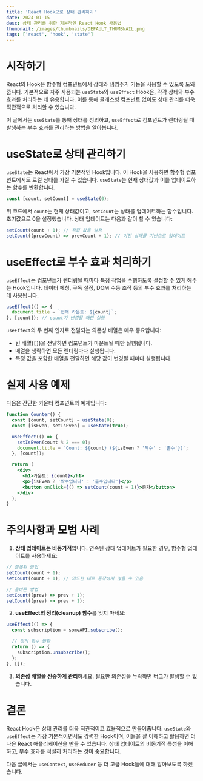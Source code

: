 ```yaml
---
title: 'React Hook으로 상태 관리하기'
date: 2024-01-15
desc: 상태 관리를 위한 기본적인 React Hook 사용법
thumbnail: /images/thumbnails/DEFAULT_THUMBNAIL.png
tags: ['react', 'hook', 'state']
---
```


# 시작하기

React의 Hook은 함수형 컴포넌트에서 상태와 생명주기 기능을 사용할 수 있도록 도와줍니다. 기본적으로 자주 사용되는 `useState`와 `useEffect` Hook은, 각각 상태와 부수 효과를 처리하는 데 유용합니다. 이를 통해 클래스형 컴포넌트 없이도 상태 관리를 더욱 직관적으로 처리할 수 있습니다.

이 글에서는 `useState`를 통해 상태를 정의하고, `useEffect`로 컴포넌트가 렌더링될 때 발생하는 부수 효과를 관리하는 방법을 알아봅니다.

# useState로 상태 관리하기

`useState`는 React에서 가장 기본적인 Hook입니다. 이 Hook을 사용하면 함수형 컴포넌트에서도 로컬 상태를 가질 수 있습니다. `useState`는 현재 상태값과 이를 업데이트하는 함수를 반환합니다.

```jsx
const [count, setCount] = useState(0);
```

위 코드에서 `count`는 현재 상태값이고, `setCount`는 상태를 업데이트하는 함수입니다. 초기값으로 0을 설정했습니다. 상태 업데이트는 다음과 같이 할 수 있습니다:

```jsx
setCount(count + 1); // 직접 값을 설정
setCount((prevCount) => prevCount + 1); // 이전 상태를 기반으로 업데이트
```

# useEffect로 부수 효과 처리하기

`useEffect`는 컴포넌트가 렌더링될 때마다 특정 작업을 수행하도록 설정할 수 있게 해주는 Hook입니다. 데이터 페칭, 구독 설정, DOM 수동 조작 등의 부수 효과를 처리하는 데 사용됩니다.

```jsx
useEffect(() => {
  document.title = `현재 카운트: ${count}`;
}, [count]); // count가 변경될 때만 실행
```

`useEffect`의 두 번째 인자로 전달되는 의존성 배열은 매우 중요합니다:

- 빈 배열(`[]`)을 전달하면 컴포넌트가 마운트될 때만 실행됩니다.
- 배열을 생략하면 모든 렌더링마다 실행됩니다.
- 특정 값을 포함한 배열을 전달하면 해당 값이 변경될 때마다 실행됩니다.

# 실제 사용 예제

다음은 간단한 카운터 컴포넌트의 예제입니다:

```jsx
function Counter() {
  const [count, setCount] = useState(0);
  const [isEven, setIsEven] = useState(true);

  useEffect(() => {
    setIsEven(count % 2 === 0);
    document.title = `Count: ${count} (${isEven ? '짝수' : '홀수'})`;
  }, [count]);

  return (
    <div>
      <h1>카운트: {count}</h1>
      <p>{isEven ? '짝수입니다' : '홀수입니다'}</p>
      <button onClick={() => setCount(count + 1)}>증가</button>
    </div>
  );
}
```

# 주의사항과 모범 사례

1. **상태 업데이트는 비동기적**입니다. 연속된 상태 업데이트가 필요한 경우, 함수형 업데이트를 사용하세요:

```jsx
// 잘못된 방법
setCount(count + 1);
setCount(count + 1); // 의도한 대로 동작하지 않을 수 있음

// 올바른 방법
setCount((prev) => prev + 1);
setCount((prev) => prev + 1);
```

2. **useEffect의 정리(cleanup) 함수**를 잊지 마세요:

```jsx
useEffect(() => {
  const subscription = someAPI.subscribe();

  // 정리 함수 반환
  return () => {
    subscription.unsubscribe();
  };
}, []);
```

3. **의존성 배열을 신중하게 관리**하세요. 필요한 의존성을 누락하면 버그가 발생할 수 있습니다.

# 결론

React Hook은 상태 관리를 더욱 직관적이고 효율적으로 만들어줍니다. `useState`와 `useEffect`는 가장 기본적이면서도 강력한 Hook이며, 이들을 잘 이해하고 활용하면 더 나은 React 애플리케이션을 만들 수 있습니다. 상태 업데이트의 비동기적 특성을 이해하고, 부수 효과를 적절히 처리하는 것이 중요합니다.

다음 글에서는 `useContext`, `useReducer` 등 더 고급 Hook들에 대해 알아보도록 하겠습니다.
